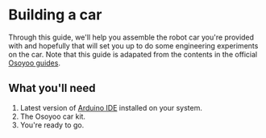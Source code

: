 # Building a car
 
Through this guide, we'll help you assemble the robot car you're provided with and hopefully that will set you up to do some engineering experiments on the car. Note that this guide is adapated from the contents in the official [Osoyoo guides](https://osoyoo.com/2021/02/20/sg90-servo-steering-robot-car-lesson-1-hardware-installation-and-servo-test).

## What you'll need

1. Latest version of [Arduino IDE](https://www.arduino.cc/en/software) installed on your system.
1. The Osoyoo car kit.
1. You're ready to go.
